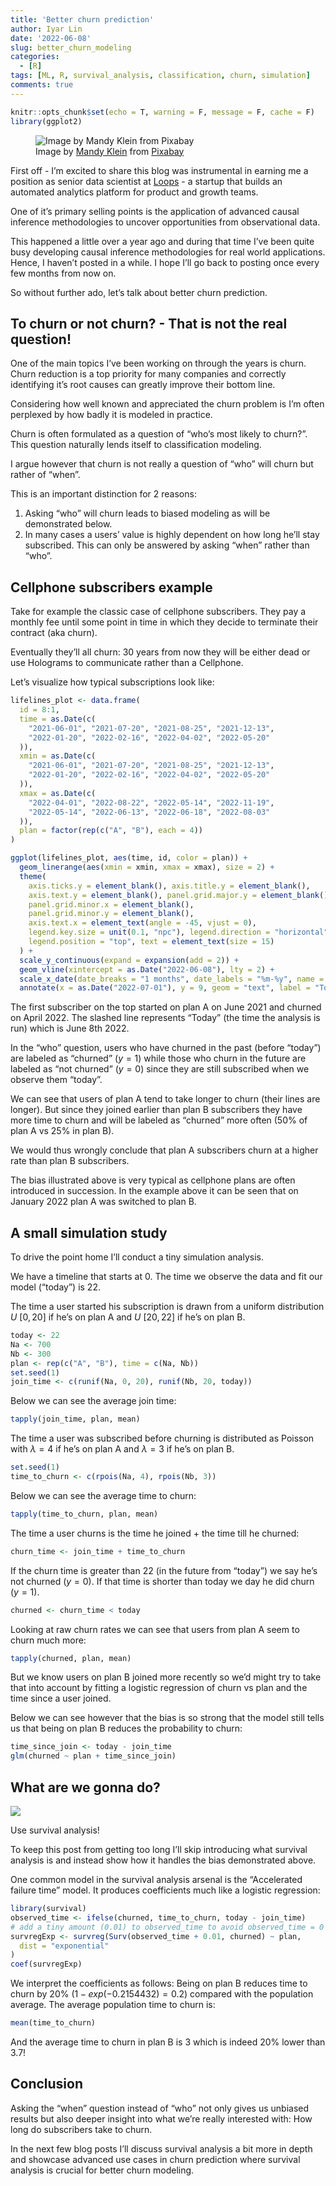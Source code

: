 ```yaml
---
title: 'Better churn prediction'
author: Iyar Lin
date: '2022-06-08'
slug: better_churn_modeling
categories:
  - [R]
tags: [ML, R, survival_analysis, classification, churn, simulation]
comments: true
---
```


```r
knitr::opts_chunk$set(echo = T, warning = F, message = F, cache = F)
library(ggplot2)
```

![Image by <a href="https://pixabay.com/users/igrow-335413/?utm_source=link-attribution&amp;utm_medium=referral&amp;utm_campaign=image&amp;utm_content=392971">Mandy Klein</a> from <a href="https://pixabay.com/?utm_source=link-attribution&amp;utm_medium=referral&amp;utm_campaign=image&amp;utm_content=392971">Pixabay</a>](/post/better_churn_modeling_files/leaky bucket.jpg)

First off - I'm excited to share this blog was instrumental in earning me a position 
as senior data scientist at [Loops](https://getloops.ai/) - a startup that builds 
an automated analytics platform for product and growth teams. 

One of it's primary selling points is the application of advanced causal inference 
methodologies to uncover opportunities from observational data. 

This happened a little over a year ago and during that time I've been quite busy 
developing causal inference methodologies for real world applications. Hence, I
haven't posted in a while. I hope I'll go back to posting once every few months
from now on.

So without further ado, let's talk about better churn prediction.

## To churn or not churn? - That is not the real question!

One of the main topics I've been working on through the years is churn. Churn reduction 
is a top priority for many companies and correctly identifying it's root causes can 
greatly improve their bottom line.

Considering how well known and appreciated the churn problem is I'm often perplexed by how badly it is modeled in practice. 

Churn is often formulated as a question of "who's most likely to churn?".
This question naturally lends itself to classification modeling.

I argue however that churn is not really a question of "who" will churn but rather of "when".

This is an important distinction for 2 reasons:

1. Asking "who" will churn leads to biased modeling as will be demonstrated below.  
1. In many cases a users' value is highly dependent on how long he'll stay subscribed. 
This can only be answered by asking "when" rather than "who".

## Cellphone subscribers example

Take for example the classic case of cellphone subscribers. They pay a monthly fee 
until some point in time in which they decide to terminate their contract (aka churn).

Eventually they'll all churn: 30 years from now they will be either dead or use 
Holograms to communicate rather than a Cellphone. 

Let's visualize how typical subscriptions look like:

```r
lifelines_plot <- data.frame(
  id = 8:1,
  time = as.Date(c(
    "2021-06-01", "2021-07-20", "2021-08-25", "2021-12-13",
    "2022-01-20", "2022-02-16", "2022-04-02", "2022-05-20"
  )),
  xmin = as.Date(c(
    "2021-06-01", "2021-07-20", "2021-08-25", "2021-12-13",
    "2022-01-20", "2022-02-16", "2022-04-02", "2022-05-20"
  )),
  xmax = as.Date(c(
    "2022-04-01", "2022-08-22", "2022-05-14", "2022-11-19",
    "2022-05-14", "2022-06-13", "2022-06-18", "2022-08-03"
  )),
  plan = factor(rep(c("A", "B"), each = 4))
)

ggplot(lifelines_plot, aes(time, id, color = plan)) +
  geom_linerange(aes(xmin = xmin, xmax = xmax), size = 2) +
  theme(
    axis.ticks.y = element_blank(), axis.title.y = element_blank(),
    axis.text.y = element_blank(), panel.grid.major.y = element_blank(),
    panel.grid.minor.x = element_blank(),
    panel.grid.minor.y = element_blank(),
    axis.text.x = element_text(angle = -45, vjust = 0),
    legend.key.size = unit(0.1, "npc"), legend.direction = "horizontal",
    legend.position = "top", text = element_text(size = 15)
  ) +
  scale_y_continuous(expand = expansion(add = 2)) +
  geom_vline(xintercept = as.Date("2022-06-08"), lty = 2) +
  scale_x_date(date_breaks = "1 months", date_labels = "%m-%y", name = "Month") +
  annotate(x = as.Date("2022-07-01"), y = 9, geom = "text", label = "Today")
```

The first subscriber on the top started on plan A on June 2021 and churned 
on April 2022. The slashed line represents "Today" (the time the analysis is run) 
which is June 8th 2022. 

In the "who" question, users who have churned in the past (before "today") are labeled as "churned" ($y=1$) while those who churn in the future are labeled as "not churned" ($y=0$) since they are still subscribed when we observe them "today".

We can see that users of plan A tend to take longer to churn (their lines are longer). But since they joined earlier than plan B subscribers they have more time to churn 
and will be labeled as "churned" more often (50% of plan A vs 25% in plan B).

We would thus wrongly conclude that plan A subscribers churn at a higher rate than 
plan B subscribers.

The bias illustrated above is very typical as cellphone plans are often introduced 
in succession. In the example above it can be seen that on January 2022 plan 
A was switched to plan B.

## A small simulation study

To drive the point home I'll conduct a tiny simulation analysis.

We have a timeline that starts at 0. The time we observe the data and fit our model ("today") is 22. 

The time a user started his subscription is drawn from a uniform distribution 
$U~[0,20]$ if he's on plan A and $U~[20,22]$ if he's on plan B. 

```r
today <- 22
Na <- 700
Nb <- 300
plan <- rep(c("A", "B"), time = c(Na, Nb))
set.seed(1)
join_time <- c(runif(Na, 0, 20), runif(Nb, 20, today))
```

Below we can see the average join time:

```r
tapply(join_time, plan, mean)
```


The time a user was subscribed before churning is distributed as Poisson 
with $\lambda=4$ if he's on plan A and $\lambda=3$ if he's on plan B. 

```r
set.seed(1)
time_to_churn <- c(rpois(Na, 4), rpois(Nb, 3))
```

Below we can see the average time to churn:

```r
tapply(time_to_churn, plan, mean)
```


The time a user churns is the time he joined + the time till he churned: 

```r
churn_time <- join_time + time_to_churn
```

If the churn time is greater than 22 (in the future from "today") we say he's not churned ($y=0$). 
If that time is shorter than today we day he did churn ($y=1$).

```r
churned <- churn_time < today
```

Looking at raw churn rates we can see that users from plan A seem to churn much
more:

```r
tapply(churned, plan, mean)
```

But we know users on plan B joined more recently so we'd might try to take that
into account by fitting a logistic regression of churn vs plan and the time since a user joined. 

Below we can see however that the bias is so strong that the model still tells us
that being on plan B reduces the probability to churn:

```r
time_since_join <- today - join_time
glm(churned ~ plan + time_since_join)
```

## What are we gonna do?

![](/post/better_churn_modeling_files/jungle book.jpeg)

Use survival analysis!

To keep this post from getting too long I'll skip introducing what survival analysis 
is and instead show how it handles the bias demonstrated above.

One common model in the survival analysis arsenal is the "Accelerated failure time"
model. It produces coefficients much like a logistic regression:

```r
library(survival)
observed_time <- ifelse(churned, time_to_churn, today - join_time)
# add a tiny amount (0.01) to observed_time to avoid observed_time = 0
survregExp <- survreg(Surv(observed_time + 0.01, churned) ~ plan,
  dist = "exponential"
)
coef(survregExp)
```

We interpret the coefficients as follows: Being on plan B reduces time to churn by
20% ($1 - exp(-0.2154432) = 0.2$) compared with the population average. 
The average population time to churn is:

```r
mean(time_to_churn)
```

And the average time to churn in plan B is 3 which is indeed 20% lower than 3.7! 

## Conclusion

Asking the "when" question instead of "who" not only gives us unbiased results 
but also deeper insight into what we're really interested with: How long do
subscribers take to churn.

In the next few blog posts I'll discuss survival analysis a bit more in depth and showcase advanced use cases in churn prediction where survival analysis 
is crucial for better churn modeling.